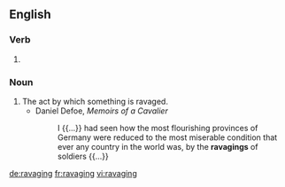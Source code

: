 ==English==

===Verb===
{{head|en}}

# {{present participle of|ravage}}

===Noun===
{{en-noun}}

# The act by which something is ravaged.
#* Daniel Defoe, ''Memoirs of a Cavalier''
#*: I {{...}} had seen how the most flourishing provinces of Germany were reduced to the most miserable condition that ever any country in the world was, by the '''ravagings''' of soldiers {{...}}

[[de:ravaging]]
[[fr:ravaging]]
[[vi:ravaging]]